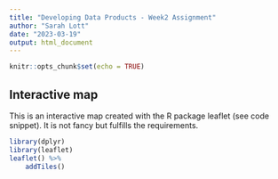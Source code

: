 ```yaml
---
title: "Developing Data Products - Week2 Assignment"
author: "Sarah Lott"
date: "2023-03-19"
output: html_document
---
```


```r
knitr::opts_chunk$set(echo = TRUE)
```

## Interactive map

This is an interactive map created with the R package leaflet (see code snippet). It is not fancy but fulfills the requirements.
```r
library(dplyr)
library(leaflet)
leaflet() %>%
    addTiles()
```

